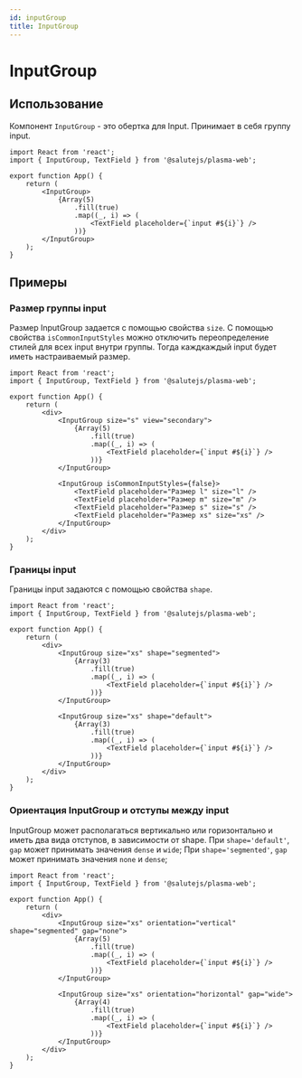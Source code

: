 ```yaml
---
id: inputGroup
title: InputGroup
---
```



# InputGroup
<Description name="InputGroup" />
<PropsTable name="InputGroup" exclude={['css']} />

## Использование
Компонент `InputGroup` - это обертка для Input. Принимает в себя группу input.

```tsx live
import React from 'react';
import { InputGroup, TextField } from '@salutejs/plasma-web';

export function App() {
    return (
        <InputGroup>
            {Array(5)
                .fill(true)
                .map((_, i) => (
                    <TextField placeholder={`input #${i}`} />
                ))}
        </InputGroup>
    );
}
```

## Примеры

### Размер группы input
Размер InputGroup задается с помощью свойства `size`.
С помощью свойства `isCommonInputStyles` можно отключить переопределение стилей для всех input внутри группы. 
Тогда каждкаждый input будет иметь настраиваемый размер. 

```tsx live
import React from 'react';
import { InputGroup, TextField } from '@salutejs/plasma-web';

export function App() {
    return (
        <div>
            <InputGroup size="s" view="secondary">
                {Array(5)
                    .fill(true)
                    .map((_, i) => (
                        <TextField placeholder={`input #${i}`} />
                    ))}
            </InputGroup>
            
            <InputGroup isCommonInputStyles={false}>
                <TextField placeholder="Размер l" size="l" />
                <TextField placeholder="Размер m" size="m" />
                <TextField placeholder="Размер s" size="s" />
                <TextField placeholder="Размер xs" size="xs" />
            </InputGroup>
        </div>
    );
}
```

### Границы input
Границы input задаются с помощью свойства `shape`.

```tsx live
import React from 'react';
import { InputGroup, TextField } from '@salutejs/plasma-web';

export function App() {
    return (
        <div>
            <InputGroup size="xs" shape="segmented">
                {Array(3)
                    .fill(true)
                    .map((_, i) => (
                        <TextField placeholder={`input #${i}`} />
                    ))}
            </InputGroup>

            <InputGroup size="xs" shape="default">
                {Array(3)
                    .fill(true)
                    .map((_, i) => (
                        <TextField placeholder={`input #${i}`} />
                    ))}
            </InputGroup>
        </div>
    );
}
```

### Ориентация InputGroup и отступы между input

InputGroup может располагаться вертикально или горизонтально и иметь два вида отступов, в зависимости от shape.
При `shape='default'`, `gap` может принимать значения `dense` и `wide`;
При `shape='segmented'`, `gap` может принимать значения `none` и `dense`;

```tsx live
import React from 'react';
import { InputGroup, TextField } from '@salutejs/plasma-web';

export function App() {
    return (
        <div>
            <InputGroup size="xs" orientation="vertical" shape="segmented" gap="none">
                {Array(5)
                    .fill(true)
                    .map((_, i) => (
                        <TextField placeholder={`input #${i}`} />
                    ))}
            </InputGroup>

            <InputGroup size="xs" orientation="horizontal" gap="wide">
                {Array(4)
                    .fill(true)
                    .map((_, i) => (
                        <TextField placeholder={`input #${i}`} />
                    ))}
            </InputGroup>
        </div>
    );
}
```
